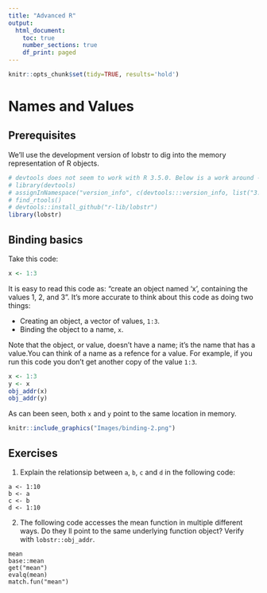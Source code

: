 ```yaml
---
title: "Advanced R"
output:
  html_document:
    toc: true
    number_sections: true
    df_print: paged
---
```


```r
knitr::opts_chunk$set(tidy=TRUE, results='hold')
```

# Names and Values
## Prerequisites
We'll use the development version of lobstr to dig into the memory representation of R objects.

```r
# devtools does not seem to work with R 3.5.0. Below is a work around - see https://github.com/r-lib/devtools/issues/1772
# library(devtools)
# assignInNamespace("version_info", c(devtools:::version_info, list("3.5" = list(version_min = "3.3.0", version_max = "99.99.99", path = "bin"))), "devtools")
# find_rtools()
# devtools::install_github("r-lib/lobstr")
library(lobstr)
```

## Binding basics
Take this code:
```r
x <- 1:3
```
It is easy to read this code as: "create an object named 'x', containing the values 1, 2, and 3".
It's more accurate to think about this code as doing two things:

* Creating an object, a vector of values, `1:3`.
* Binding the object to a name, `x`.

Note that the object, or value, doesn't have a name; it's the name that has a value.You can think  of a name as a refence for a value.
For example, if you run this code you don't get another copy of the value `1:3`.

```r
x <- 1:3
y <- x
obj_addr(x)
obj_addr(y)
```

As can been seen, both `x` and `y` point to the same location in memory.

```r
knitr::include_graphics("Images/binding-2.png")
```

## Exercises
1. Explain the relationsip between `a`, `b`, `c` and `d` in the following code:
```
a <- 1:10
b <- a
c <- b
d <- 1:10
```


2. The following code accesses the mean function in multiple different ways. Do they ll point to the same underlying function object? Verify with `lobstr::obj_addr`.
```
mean
base::mean
get("mean")
evalq(mean)
match.fun("mean")
```


